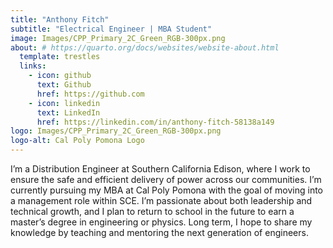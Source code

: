 ```yaml
---
title: "Anthony Fitch"
subtitle: "Electrical Engineer | MBA Student"
image: Images/CPP_Primary_2C_Green_RGB-300px.png
about: # https://quarto.org/docs/websites/website-about.html
  template: trestles
  links: 
    - icon: github
      text: Github
      href: https://github.com
    - icon: linkedin
      text: LinkedIn
      href: https://linkedin.com/in/anthony-fitch-58138a149
logo: Images/CPP_Primary_2C_Green_RGB-300px.png
logo-alt: Cal Poly Pomona Logo
---
```


I'm a Distribution Engineer at Southern California Edison, where I work to ensure the safe and efficient delivery of power across our communities. I'm currently pursuing my MBA at Cal Poly Pomona with the goal of moving into a management role within SCE. I'm passionate about both leadership and technical growth, and I plan to return to school in the future to earn a master's degree in engineering or physics. Long term, I hope to share my knowledge by teaching and mentoring the next generation of engineers.